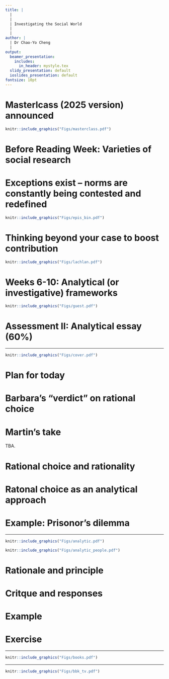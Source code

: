 ```yaml
---
title: |
  |
  |
  | Investigating the Social World
  |
  |
author: |
  | Dr Chao-Yo Cheng
  |
output:
  beamer_presentation:
    includes:
      in_header: mystyle.tex
  slidy_presentation: default
  ioslides_presentation: default
fontsize: 10pt
---
```


# Masterlcass (2025 version) announced

```r
knitr::include_graphics("Figs/masterclass.pdf")
```
\vspace{0.2cm}
\begin{center}
Invitation to audit will be sent to all PG students
\end{center}

# Before Reading Week: Varieties of social research

\begin{itemize}
\small
  \item ISW is a special module to reflect on the production of "valid" knowledge about the social world
  \vspace{0.1cm}
  \begin{itemize}
    \item Know what you do and explain the objectives of your scholarly inquiry;
    \item Know the differences between various objectives and engage other researchers' work constructively and effectively
  \end{itemize}
  \vspace{0.2cm}
  \item Social research involves a series of careful thinking about epistemology, theory-building, and methodology (hence theory-empirics alignment is key to rigour)
  \vspace{0.1cm}
  \begin{itemize}
    \item \textbf{Reveal nuances of the real world}: constructivism; (interpretative) theory as approach; interpretation; qualitative; inductive/abductive
    \item \textbf{Search for the "ultimate" truth}: positivism; (explanatory) theory as paradigm; explanation; quantitative; deductive
  \end{itemize}
\end{itemize}

# Exceptions exist -- norms are constantly being contested and redefined

```r
knitr::include_graphics("Figs/epis_bin.pdf")
```

# Thinking beyond your case to boost contribution

\vspace{0.4cm}
```r
knitr::include_graphics("Figs/lachlan.pdf")
```

# Weeks 6-10: Analytical (or investigative) frameworks

\vspace{0.2cm}
```r
knitr::include_graphics("Figs/guest.pdf")
```
\vspace{0.5cm}
\begin{itemize}
\small
  \item Rational choice theory (Dr Chao-Yo Cheng)
  \item Psychosocial framing (Professor Silvia Posocco)
  \item Decolonizing social research (Dr Ivana Bevilacqua)
  \item Intersectional sensibilities (Ms Joy Brooks-Gilzeane)
  \item Situating lived experience (Dr Sarah Marks)
\end{itemize}

# Assessment II: Analytical essay (60%)

\begin{itemize}
  \item You will write an essay of 2,500 words in length
  \vspace{0.3cm}
  \item The key idea is to choose \textbf{TWO} frameworks introduced after Reading Week to analyze an issue or problem of your choice
  \vspace{0.3cm}
  \item You are free to carry out any necessary outside/additional research; cite references properly (e.g., APA or MLA)
  \vspace{0.3cm}
  \item You can come to my office hours to discuss your preliminary responses with me; the goal is not to give you a mark before the deadline but to clear any confusion
  \vspace{0.3cm}
  \item Instructions and sample submissions available on Moodle now
\end{itemize}

---

\begin{center}
\textbf{Lecture 7: Rational choice}
\end{center}
\vspace{0.7cm}
```r
knitr::include_graphics("Figs/cover.pdf")
```
\vspace{0.1cm}
\pause
\begin{center}
\scriptsize
"Anyone fancies an end-of-term happy hour?"
\end{center}

# Plan for today

\begin{itemize}
  \item Rational choice and beyond
  \vspace{0.4cm}
  \item Workshop: "Analytical narratives"
  \vspace{0.1cm}
  \begin{itemize}
    \item Principles
    \item Critiques and responses
    \item Examples
    \item Exercise
  \end{itemize}
\end{itemize}

# Barbara's "verdict" on rational choice

\begin{itemize}
  \item There are many \textbf{misperceptions} about rational choice
  \begin{itemize}
    \item Rational choice does not assume people are "selfish"
    \item Rational choice does not assume people are driven by material interests
    \item Rational choice does not assume preferences are stable or fixed
    \item Rational choice does not ignore/discard ideology and/or history
  \end{itemize}
  \vspace{0.2cm}
  \item Rational choice is an \textbf{approach} (i.e., ways of seeing), not a theory
  \begin{itemize}
    \item Rational choice highlights the importance of "rationality" 
    \item Rational choice does not dictate a single or universal explanation/prediction
    \item Rational choice provides a micro-foundation for us to research the social world
  \end{itemize}
\end{itemize}

# Martin's take

TBA.

# Rational choice and rationality

# Ratonal choice as an analytical approach

# Example: Prisonor's dilemma

---

```r
knitr::include_graphics("Figs/analytic.pdf")
```
\vspace{0.5cm}
```r
knitr::include_graphics("Figs/analytic_people.pdf")
```

# Rationale and principle

# Critque and responses

# Example

# Exercise

---

```r
knitr::include_graphics("Figs/books.pdf")
```

---

\vspace{0.5cm}
\begin{center}
Thank you!
\end{center}
\vspace{0.3cm}
```r
knitr::include_graphics("Figs/bbk_tv.pdf")
```
\vspace{0.3cm}
\begin{center}
\texttt{c.cheng@bbk.ac.uk}
\end{center}
